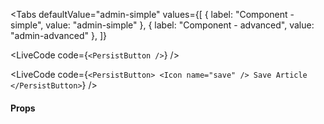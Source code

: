 
<Tabs
  defaultValue="admin-simple"
  values={[
    { label: "Component - simple", value: "admin-simple" },
    { label: "Component - advanced", value: "admin-advanced" },
  ]}
>
  <TabItem value="admin-simple">

<LiveCode code={`<PersistButton />`} />

  </TabItem>
  <TabItem value="admin-advanced">

<LiveCode
	code={`<PersistButton>
  <Icon name="save" />
  Save Article
</PersistButton>`}
/>

  </TabItem>

</Tabs>

#### Props

<PropsTable>
	<SharedProps.children />
</PropsTable>
